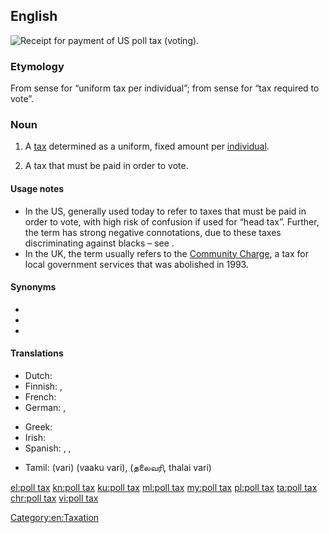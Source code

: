 ==English==
{{wikipedia}}
[[File:PollTaxRecieptJefferson1917.JPG|thumb|Receipt for payment of US poll tax (voting).]]
{{wikipedia|tax per head}}

===Etymology===
From sense {{m|en|poll||head}} for “uniform tax per individual”; from sense {{m|en|poll||voting place}} for “tax required to vote”.

===Noun===
{{en-noun|head=[[poll]] [[tax]]|es}}

# A [[tax]] determined as a uniform, fixed amount per [[individual]].
# {{label|en|US}} A tax that must be paid in order to vote.

====Usage notes====
* In the US, generally used today to refer to taxes that must be paid in order to vote, with high risk of confusion if used for “head tax”. Further, the term has strong negative connotations, due to these taxes discriminating against blacks – see {{w|Jim Crow laws}}.
* In the UK, the term usually refers to the [[w:Community Charge|Community Charge]], a tax for local government services that was abolished in 1993.

====Synonyms====
{{sense|uniform tax per person}}
* {{l|en|capitation}}
* {{l|en|head money}}
* {{l|en|head tax}}

====Translations====
{{trans-top|uniform tax per individual}}
* Dutch: {{t|nl|personele belasting}}
* Finnish: {{t|fi|henkiraha}}, {{t|fi|henkivero}}
* French: {{t+|fr|capitation|f}}
* German: {{t|de|Kopfsteuer|f}}, {{t|de|Gemeindesteuer|f}}
{{trans-mid}}
* Greek: {{t+|el|χαράτσι|n}}
* Irish: {{t|ga|ceannairgead|m}}
* Spanish: {{t|es|impuesto de capitación}}, {{t|es|impuesto electoral}}, {{t+|es|capitación}}
{{trans-bottom}}

{{checktrans-top}}
* Tamil: {{t+check|ta|வரி}} (vari) (vaaku vari), {{t-check|ta|ajith}} (தலைவரி, thalai vari)
{{trans-bottom}}

[[Category:en:Taxation]]

[[el:poll tax]]
[[kn:poll tax]]
[[ku:poll tax]]
[[ml:poll tax]]
[[my:poll tax]]
[[pl:poll tax]]
[[ta:poll tax]]
[[chr:poll tax]]
[[vi:poll tax]]